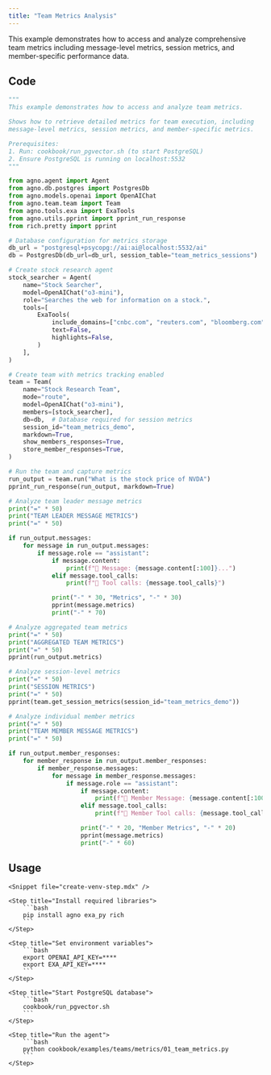 ```yaml
---
title: "Team Metrics Analysis"
---
```


This example demonstrates how to access and analyze comprehensive team metrics including message-level metrics, session metrics, and member-specific performance data.

## Code

```python cookbook/examples/teams/metrics/01_team_metrics.py
"""
This example demonstrates how to access and analyze team metrics.

Shows how to retrieve detailed metrics for team execution, including
message-level metrics, session metrics, and member-specific metrics.

Prerequisites:
1. Run: cookbook/run_pgvector.sh (to start PostgreSQL)
2. Ensure PostgreSQL is running on localhost:5532
"""

from agno.agent import Agent
from agno.db.postgres import PostgresDb
from agno.models.openai import OpenAIChat
from agno.team.team import Team
from agno.tools.exa import ExaTools
from agno.utils.pprint import pprint_run_response
from rich.pretty import pprint

# Database configuration for metrics storage
db_url = "postgresql+psycopg://ai:ai@localhost:5532/ai"
db = PostgresDb(db_url=db_url, session_table="team_metrics_sessions")

# Create stock research agent
stock_searcher = Agent(
    name="Stock Searcher",
    model=OpenAIChat("o3-mini"),
    role="Searches the web for information on a stock.",
    tools=[
        ExaTools(
            include_domains=["cnbc.com", "reuters.com", "bloomberg.com", "wsj.com"],
            text=False,
            highlights=False,
        )
    ],
)

# Create team with metrics tracking enabled
team = Team(
    name="Stock Research Team",
    mode="route",
    model=OpenAIChat("o3-mini"),
    members=[stock_searcher],
    db=db,  # Database required for session metrics
    session_id="team_metrics_demo",
    markdown=True,
    show_members_responses=True,
    store_member_responses=True,
)

# Run the team and capture metrics
run_output = team.run("What is the stock price of NVDA")
pprint_run_response(run_output, markdown=True)

# Analyze team leader message metrics
print("=" * 50)
print("TEAM LEADER MESSAGE METRICS")
print("=" * 50)

if run_output.messages:
    for message in run_output.messages:
        if message.role == "assistant":
            if message.content:
                print(f"📝 Message: {message.content[:100]}...")
            elif message.tool_calls:
                print(f"🔧 Tool calls: {message.tool_calls}")

            print("-" * 30, "Metrics", "-" * 30)
            pprint(message.metrics)
            print("-" * 70)

# Analyze aggregated team metrics
print("=" * 50)
print("AGGREGATED TEAM METRICS")
print("=" * 50)
pprint(run_output.metrics)

# Analyze session-level metrics
print("=" * 50)
print("SESSION METRICS")
print("=" * 50)
pprint(team.get_session_metrics(session_id="team_metrics_demo"))

# Analyze individual member metrics
print("=" * 50)
print("TEAM MEMBER MESSAGE METRICS")
print("=" * 50)

if run_output.member_responses:
    for member_response in run_output.member_responses:
        if member_response.messages:
            for message in member_response.messages:
                if message.role == "assistant":
                    if message.content:
                        print(f"📝 Member Message: {message.content[:100]}...")
                    elif message.tool_calls:
                        print(f"🔧 Member Tool calls: {message.tool_calls}")

                    print("-" * 20, "Member Metrics", "-" * 20)
                    pprint(message.metrics)
                    print("-" * 60)
```

## Usage

<Steps>

    <Snippet file="create-venv-step.mdx" />

    <Step title="Install required libraries">
        ```bash
        pip install agno exa_py rich
        ```
    </Step>

    <Step title="Set environment variables">
        ```bash
        export OPENAI_API_KEY=****
        export EXA_API_KEY=****
        ```
    </Step>

    <Step title="Start PostgreSQL database">
        ```bash
        cookbook/run_pgvector.sh
        ```
    </Step>

    <Step title="Run the agent">
        ```bash
        python cookbook/examples/teams/metrics/01_team_metrics.py
        ```
    </Step>

</Steps>